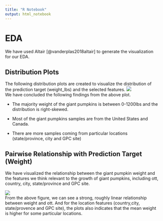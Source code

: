 ```yaml
---
title: "R Notebook"
output: html_notebook
---
```


# EDA

We have used Altair [@vanderplas2018altair] to generate the visualization for our EDA.

## Distribution Plots

The following distribution plots are created to visualize the distribution of the prediction target (weight_lbs) and the selected features. <img src="result/eda_distribution.png"/>\
We have concluded the following findings from the above plot.

-   The majority weight of the giant pumpkins is between 0-1200lbs and the distribution is right-skewed.

-   Most of the giant pumpkins samples are from the United States and Canada.

-   There are more samples coming from particular locations (state/province, city and GPC site)

## Pairwise Relationship with Prediction Target (Weight)

We have visualized the relationship between the giant pumpkin weight and the features we think relevant to the growth of giant pumpkins, including ott, country, city, state/province and GPC site.

<img src="result/eda_relationship.png"/>\
From the above figure, we can see a strong, roughly linear relationship between weight and ott. And for the location features (country,city, state/provence and GPC site), the plots also indicates that the mean weight is higher for some particular locations.
